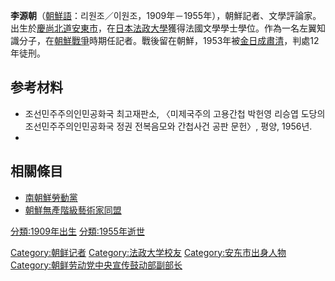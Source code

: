 {{Not|李源潮}}
'''李源朝'''（[[朝鮮語|朝鮮語]]：리원조／이원조，1909年－1955年），朝鮮記者、文學評論家。出生於[[慶尚北道|慶尚北道]][[安東市|安東市]]，在[[日本|日本]][[法政大學|法政大學]]獲得法國文學學士學位。作為一名左翼知識分子，在[[朝鮮戰爭|朝鮮戰爭]]時期任記者。戰後留在朝鮮，1953年被[[金日成|金日成]][[肅清|肅清]]，判處12年徒刑。

==参考材料==
* 조선민주주의인민공화국 최고재판소, 〈미제국주의 고용간첩 박헌영 리승엽 도당의 조선민주주의인민공화국 정권 전복음모와 간첩사건 공판 문헌〉, 평양, 1956년.
* {{Cite book
|author=김윤식
|title=북한문학사론
|date=1996-01-15
|publisher=새미
|location=서울 
|id=ISBN 8985465953
|chapter=3. 북한문학 50년의 비평사적 검토
}}

==相關條目==
* [[南朝鮮勞動黨|南朝鮮勞動黨]]
* [[朝鮮無產階級藝術家同盟|朝鮮無產階級藝術家同盟]]

[[分類:1909年出生|分類:1909年出生]]
[[分類:1955年逝世|分類:1955年逝世]]
[[Category:朝鲜记者|Category:朝鲜记者]]
[[Category:法政大学校友|Category:法政大学校友]]
[[Category:安东市出身人物|Category:安东市出身人物]]
[[Category:朝鲜劳动党中央宣传鼓动部副部长|Category:朝鲜劳动党中央宣传鼓动部副部长]]